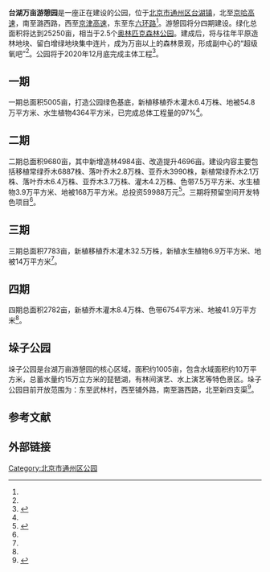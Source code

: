 '''台湖万亩游憩园'''是一座正在建设的公园，位于[[北京市|北京市]][[通州区_(北京市)|通州区]][[台湖镇|台湖镇]]，北至[[京哈高速|京哈高速]]，南至潞西路，西至[[京津高速|京津高速]]，东至东[[六环路|六环路]]<ref name="二期" />。游憩园将分四期建设。绿化总面积将达到25250亩，相当于2.5个[[奥林匹克森林公园|奥林匹克森林公园]]。建成后，将与往年平原造林地块、留白增绿地块集中连片，成为万亩以上的森林景观，形成副中心的“超级氧吧”<ref name="超级氧吧" />。公园将于2020年12月底完成主体工程<ref name="超级氧吧">{{cite news |title=台湖万亩游憩园加快建设 总面积相当于2.5个奥森公园 副中心年底将添“超级氧吧” |url=http://fgw.beijing.gov.cn/gzdt/fgzs/mtbdx/bzwlxw/202008/t20200812_1980712.htm |work=北京日报 |date=2020-08-12 |accessdate=2020-11-17 |archive-date=2020-11-21 |archive-url=https://web.archive.org/web/20201121163414/http://fgw.beijing.gov.cn/gzdt/fgzs/mtbdx/bzwlxw/202008/t20200812_1980712.htm |dead-url=no }}</ref>。

==一期==

一期总面积5005亩，打造公园绿色基底，新植移植乔木灌木6.4万株、地被54.8万平方米、水生植物4364平方米，已完成总体工程量的97%<ref name="超级氧吧" />。

==二期==
二期总面积9680亩，其中新增造林4984亩、改造提升4696亩。建设内容主要包括移植常绿乔木6887株、落叶乔木2.8万株、亚乔木3990株，新植常绿乔木2.1万株、落叶乔木6.4万株、亚乔木3.7万株、灌木4.2万株、色带7.5万平方米、水生植物3.9万平方米、地被168万平方米。总投资59988万元<ref name="二期">{{cite web |author1=通州区发展改革委|title=关于台湖万亩游憩园（二期）建设工程实施方案的批复|url=http://zhengfu.bjtzh.gov.cn/bjtz/xxfb/202008/1310305.shtml}}</ref>。三期将预留空间开发特色项目<ref name="超级氧吧" />。

==三期==
三期总面积7783亩，新植移植乔木灌木32.5万株，新植水生植物6.9万平方米、地被14万平方米<ref name="超级氧吧" />。

==四期==
四期总面积2782亩，新植乔木灌木8.4万株、色带6754平方米、地被41.9万平方米<ref name="超级氧吧" />。

==垛子公园==

垛子公园是台湖万亩游憩园的核心区域，面积约1005亩，包含水域面积约10万平方米，总蓄水量约15万立方米的琵琶湖，有林间演艺、水上演艺等特色景区。垛子公园目前开放范围为：东至武林村，西至铺外路，南至潞西路，北至新四支渠<ref>{{cite news |title=太美啦！通州这一工业大院变身千亩公园，近621余户村民受益 |url=https://dy.163.com/article/FONUT7UB05373GNM.html |accessdate=2020-11-17 |date=2020-10-12 }}{{Dead link}}</ref>。

==参考文献==
{{reflist}}

==外部链接==

{{北京城市副中心|state = collapsed}}
[[Category:北京市通州区公园|Category:北京市通州区公园]]